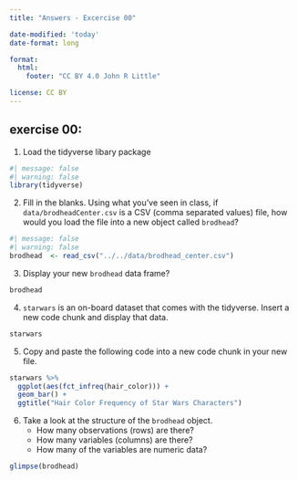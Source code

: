 ```yaml
---
title: "Answers - Excercise 00"

date-modified: 'today'
date-format: long

format: 
  html:
    footer: "CC BY 4.0 John R Little"

license: CC BY    
---
```


## exercise 00:

1.  Load the tidyverse libary package

```r
#| message: false
#| warning: false
library(tidyverse)
```

2.  Fill in the blanks. Using what you've seen in class, if `data/brodheadCenter.csv` is a CSV (comma separated values) file, how would you load the file into a new object called `brodhead`?

```r
#| message: false
#| warning: false
brodhead  <- read_csv("../../data/brodhead_center.csv")
```

3.  Display your new `brodhead` data frame?

```r
brodhead
```

4.  `starwars` is an on-board dataset that comes with the tidyverse. Insert a new code chunk and display that data.

```r
starwars
```

5.  Copy and paste the following code into a new code chunk in your new file.

```r
starwars %>% 
  ggplot(aes(fct_infreq(hair_color))) + 
  geom_bar() + 
  ggtitle("Hair Color Frequency of Star Wars Characters")
```

6.  Take a look at the structure of the `brodhead` object.
    -   How many observations (rows) are there?
    -   How many variables (columns) are there?
    -   How many of the variables are numeric data?

```r
glimpse(brodhead)
```
